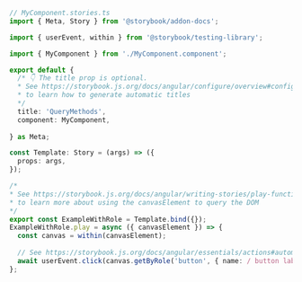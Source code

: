 ```ts
// MyComponent.stories.ts
import { Meta, Story } from '@storybook/addon-docs';

import { userEvent, within } from '@storybook/testing-library';

import { MyComponent } from './MyComponent.component';

export default {
  /* 👇 The title prop is optional.
  * See https://storybook.js.org/docs/angular/configure/overview#configure-story-loading
  * to learn how to generate automatic titles
  */
  title: 'QueryMethods',
  component: MyComponent,
  
} as Meta;

const Template: Story = (args) => ({
  props: args,
});

/*
* See https://storybook.js.org/docs/angular/writing-stories/play-function#working-with-the-canvas
* to learn more about using the canvasElement to query the DOM
*/
export const ExampleWithRole = Template.bind({});
ExampleWithRole.play = async ({ canvasElement }) => {
  const canvas = within(canvasElement);
  
  // See https://storybook.js.org/docs/angular/essentials/actions#automatically-matching-args to learn how to setup logging in the Actions panel
  await userEvent.click(canvas.getByRole('button', { name: / button label/i }));
};
```